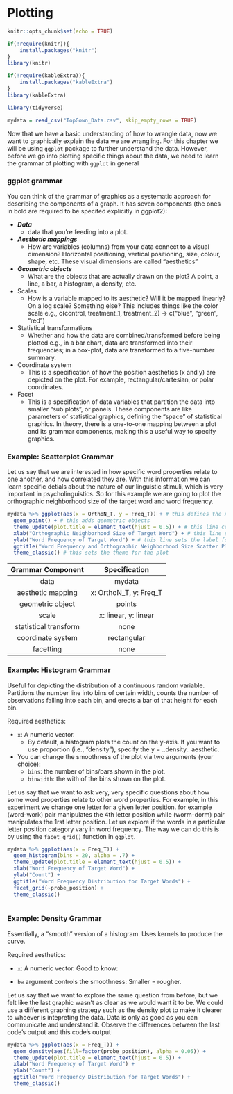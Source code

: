# Plotting

```r

knitr::opts_chunk$set(echo = TRUE)

if(!require(knitr)){
    install.packages("knitr")
}
library(knitr)

if(!require(kableExtra)){
    install.packages("kableExtra")
}
library(kableExtra)

library(tidyverse)

mydata = read_csv("TopGown_Data.csv", skip_empty_rows = TRUE)
```
Now that we have a basic understanding of how to wrangle data, now we want to graphically explain the data we are wrangling. For this chapter we will be using `ggplot` package to further understand the data. However, before we go into plotting specific things about the data, we need to learn the grammar of plotting with `ggplot` in general

### ggplot grammar

You can think of the grammar of graphics as a systematic approach for describing the components of a graph. It has seven components (the ones in bold are required to be specifed explicitly in ggplot2):

* ***Data***
    * data that you’re feeding into a plot.
* ***Aesthetic mappings***
    * How are variables (columns) from your data connect to a visual dimension?
      Horizontal positioning, vertical positioning, size, colour, shape, etc.
      These visual dimensions are called “aesthetics”
* ***Geometric objects***
    * What are the objects that are actually drawn on the plot?
      A point, a line, a bar, a histogram, a density, etc.
* Scales
    * How is a variable mapped to its aesthetic?
      Will it be mapped linearly? On a log scale? Something else?
      This includes things like the color scale
      e.g., c(control, treatment_1, treatment_2) -> c(“blue”, “green”, “red”)
* Statistical transformations
    * Whether and how the data are combined/transformed before being plotted
      e.g., in a bar chart, data are transformed into their frequencies; in a box-plot, data are transformed to a five-number summary.
* Coordinate system
    * This is a specification of how the position aesthetics (x and y) are depicted on the plot. For example, rectangular/cartesian, or polar coordinates.
* Facet
    * This is a specification of data variables that partition the data into smaller “sub plots”, or panels.
      These components are like parameters of statistical graphics, defining the “space” of statistical graphics. In theory, there is a one-to-one mapping between a plot and its       grammar components, making this a useful way to specify graphics.
      
### Example: Scatterplot Grammar

Let us say that we are interested in how specific word properties relate to one another, and how correlated they are. With this information we can learn specific detials about the nature of our linguistic stimuli, which is very important in psycholinguistics. So for this example we are going to plot the orthographic neighborhood size of the target word and word frequency. 

```r

mydata %>% ggplot(aes(x = OrthoN_T, y = Freq_T)) + # this defines the x and y axes of the plot
  geom_point() + # this adds geometric objects
  theme_update(plot.title = element_text(hjust = 0.5)) + # this line centers the title
  xlab("Orthographic Neighborhood Size of Target Word") + # this line sets the label for x-axis
  ylab("Word Frequency of Target Word") + # this line sets the label for y-axis
  ggtitle("Word Frequency and Orthographic Neighborhood Size Scatter Plot") + # this sets the title for the plot 
  theme_classic() # this sets the theme for the plot
```
  
|Grammar Component|Specification|
|:--:|:--:|
|data|mydata|
|aesthetic mapping|x: OrthoN_T, y: Freq_T|
|geometric object|points|
|scale|	x: linear, y: linear|
|statistical transform|	none|
|coordinate system|	rectangular|
|facetting|	none|

### Example: Histogram Grammar

Useful for depicting the distribution of a continuous random variable. Partitions the number line into bins of certain width, counts the number of observations falling into each bin, and erects a bar of that height for each bin.

Required aesthetics:

* `x`: A numeric vector.
  * By default, a histogram plots the count on the y-axis. If you want to use proportion (i.e., “density”), specify the y = ..density.. aesthetic.
    
* You can change the smoothness of the plot via two arguments (your choice):
  * `bins`: the number of bins/bars shown in the plot.
  * `binwidth`: the with of the bins shown on the plot.
  
Let us say that we want to ask very, very specific questions about how some word properties relate to other word properties. For example, in this experiment we change one letter for a given letter position. for example (word-work) pair manipulates the 4th letter position while (worm-dorm) pair manipulates the 1rst letter position. Let us explore if the words in a particular letter position category vary in word frequency. The way we can do this is by using the `facet_grid()` function in `ggplot`.

```r

mydata %>% ggplot(aes(x = Freq_T)) + 
  geom_histogram(bins = 20, alpha = .7) + 
  theme_update(plot.title = element_text(hjust = 0.5)) +  
  xlab("Word Frequency of Target Word") + 
  ylab("Count") + 
  ggtitle("Word Frequency Distribution for Target Words") + 
  facet_grid(~probe_position) +
  theme_classic() 
  

```

### Example: Density Grammar

Essentially, a “smooth” version of a histogram. Uses kernels to produce the curve.

Required aesthetics:

* `x`: A numeric vector.
Good to know:

* `bw` argument controls the smoothness: Smaller = rougher.

Let us say that we want to explore the same question from before, but we felt like the last graphic wasn't as clear as we would want it to be. We could use a different graphing strategy such as the density plot to make it clearer to whoever is intepreting the data. Data is only as good as you can communicate and understand it. Observe the differences between the last code's output and this code's output

```r

mydata %>% ggplot(aes(x = Freq_T)) + 
  geom_density(aes(fill=factor(probe_position), alpha = 0.05)) + 
  theme_update(plot.title = element_text(hjust = 0.5)) +  
  xlab("Word Frequency of Target Word") + 
  ylab("Count") + 
  ggtitle("Word Frequency Distribution for Target Words") + 
  theme_classic() 
  

```

